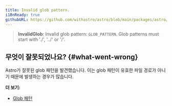 ```yaml
---
title: Invalid glob pattern.
i18nReady: true
githubURL: https://github.com/withastro/astro/blob/main/packages/astro/src/core/errors/errors-data.ts
---
```


> **InvalidGlob**: Invalid glob pattern: `GLOB_PATTERN`. Glob patterns must start with './', '../' or '/'.

## 무엇이 잘못되었나요? \{#what-went-wrong\}

Astro가 잘못된 glob 패턴을 발견했습니다. 이는 glob 패턴이 유효한 파일 경로가 아니기 때문에 발생하는 경우가 많습니다.

**더 보기:**

-  [Glob 패턴](/ko/guides/imports/#glob-patterns)